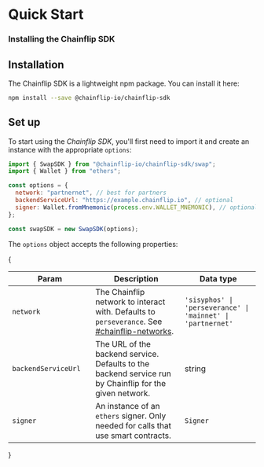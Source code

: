 # Quick Start

### Installing the Chainflip SDK

## Installation

The Chainflip SDK is a lightweight npm package. You can install it here:

```bash
npm install --save @chainflip-io/chainflip-sdk
```

## Set up

To start using the _Chainflip SDK_, you'll first need to import it and create an instance with the appropriate `options`:

```javascript
import { SwapSDK } from "@chainflip-io/chainflip-sdk/swap";
import { Wallet } from "ethers";

const options = {
  network: "partnernet", // best for partners
  backendServiceUrl: "https://example.chainflip.io", // optional
  signer: Wallet.fromMnemonic(process.env.WALLET_MNEMONIC), // optional
};

const swapSDK = new SwapSDK(options);
```

The `options` object accepts the following properties:

{<table>

  <thead>
    <tr>
      <th width="223">Param</th><th width="476">Description</th><th width="244.33333333333331">Data type</th>
    </tr>
  </thead>
  <tbody>
    <tr>
      <td><code>network</code></td>
      <td>The Chainflip network to interact with. Defaults to <code>perseverance</code>. See <a data-mention href="../supported-chains-and-assets.md#chainflip-networks">#chainflip-networks</a>.</td>
      <td><code>'sisyphos' | 'perseverance' | 'mainnet' |</code><br /><code>'partnernet'</code></td>
    </tr>
    <tr>
      <td><code>backendServiceUrl</code></td>
      <td>The URL of the backend service. Defaults to the backend service run by Chainflip for the given network.</td>
      <td>string</td>
    </tr>
    <tr>
      <td><code>signer</code></td>
      <td>An instance of an <code>ethers</code> signer. Only needed for calls that use smart contracts.</td>
      <td><code>Signer</code></td>
    </tr>
  </tbody>
  </table>
  }
